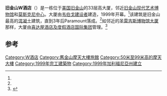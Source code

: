 {{coord|37|47|07.6|N|122|24|01.6|W|type:landmark_region:US-CA|display=title}}
{{Infobox Skyscraper
|building_name= 旧金山W酒店
|image= 
|caption= 
|antenna_spire=
|location=[[美国|美国]][[旧金山|旧金山]]第三街181
|status=完成
|use=酒店<ref name="Sky1">{{Cite web|title=W Hotel San Francisco|url=http://skyscraperpage.com/cities/?buildingID=4125|accessdate=2007-09-30|publisher=SkyscraperPage.com|archive-date=2016-03-03|archive-url=https://web.archive.org/web/20160303194343/http://skyscraperpage.com/cities/?buildingID=4125}}</ref>
|roof={{Convert|315|ft|m|0|abbr=on}}<ref name="Sky1"/>
|floor_count=33<ref name="Sky1"/>
|groundbreaking=
|opening=1999年<ref name="Sky1"/>
|floor_area=
|developer= 
|architect=霍恩贝格+沃斯特尔<ref name="Sky1"/>
|engineer= 
|contractor=[[韦伯戈建设者|韦伯戈建设者]]<ref name="Emp1"/><ref>{{Cite web|title=W SAN FRANCISCO, SAN FRANCISCO, CA|url=http://www.webcor.com/complete.html?proj_id=130|accessdate=2007-10-17|publisher=Webcor.com|deadurl=yes|archiveurl=https://web.archive.org/web/20090825174213/http://www.webcor.com/complete.html?proj_id=130|archivedate=2009-08-25}}</ref>
}}

'''旧金山W酒店'''（{{lang-en|W Hotel San Francisco}}）是一栋位于[[美国|美国]][[旧金山|旧金山]]的33层高大厦，邻近[[旧金山现代艺术博物馆|旧金山现代艺术博物馆]]和[[莫斯克尼中心|莫斯克尼中心]]。大厦由[[韦伯戈建设者|韦伯戈建设者]]建造，1999年开幕。<ref name="Emp1"/>该建筑是旧金山最高的[[混凝土|混凝土]]建筑，直到3年后Paramount落成。<ref name="Emp1"/>如邻近的[[圣雷吉斯博物馆大厦|圣雷吉斯博物馆大厦]]那样，大厦由[[喜达屋酒店及度假酒店国际集团|喜达屋酒店及度假酒店国际集团]]管理。<ref name="Emp1">{{Cite web|title=W Hotel San Francisco|url=http://www.emporis.com/en/wm/bu/?id=streetparamount-sanfrancisco-ca-usa|accessdate=2007-09-30|publisher=Emporis.com|archive-date=2012-05-04|archive-url=https://www.webcitation.org/67PIQsf4T?url=http://www.emporis.com/building/the-paramount-san-francisco-ca-usa|dead-url=no}}</ref>

== 参考 ==
{{reflist}}

{{DEFAULTSORT:W Hotel San Francisco}}
[[Category:W酒店|Category:W酒店]]
[[Category:舊金山摩天大樓旅館|Category:舊金山摩天大樓旅館]]
[[Category:50米至99米高的摩天大樓|Category:50米至99米高的摩天大樓]]
[[Category:1999年完工建築物|Category:1999年完工建築物]]
[[Category:1999年加利福尼亞州建立|Category:1999年加利福尼亞州建立]]